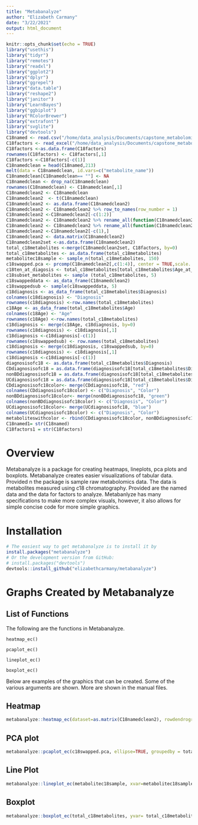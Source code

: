 ```yaml
---
title: "Metabanalyze"
author: "Elizabeth Carmany"
date: "3/22/2021"
output: html_document
---
```


```r
knitr::opts_chunk$set(echo = TRUE)
library("usethis")
library("tidyr")
library("remotes")
library("readxl")
library("ggplot2")
library("dplyr")
library("ggrepel")
library("data.table")
library("reshape2")
library("janitor")
library("LearnBayes")
library("ggbiplot")
library("RColorBrewer")
library("extrafont")
library("svglite")
library("devtools")
C18named <- read.csv("/home/data_analysis/Documents/capstone_metabolomics/raw_data/C18_named.txt", sep="\t")
C18factors <- read_excel("/home/data_analysis/Documents/capstone_metabolomics/raw_data/subbed_c8_factors1.xls")
C18factors <-as.data.frame(C18factors)
rownames(C18factors) <- C18factors[,1]
C18factors <-C18factors[-c(1)]
C18namedclean = head(C18named,213)
melt(data = C18namedclean, id.vars=c("metabolite_name"))
C18namedclean[C18namedclean== ""] <- NA
C18namedclean <- drop_na(C18namedclean)
rownames(C18namedclean) <- C18namedclean[,1]
C18namedclean2 <- C18namedclean
C18namedclean2  <- t(C18namedclean)
C18namedclean2 <- as.data.frame(C18namedclean2)
C18namedclean2 <- C18namedclean2 %>% row_to_names(row_number = 1)
C18namedclean2 <-C18namedclean2[-c(1:2)]
C18namedclean2 <- C18namedclean2 %>% rename_all(function(C18namedclean2) gsub(" ", "_", C18namedclean2))
C18namedclean2 <- C18namedclean2 %>% rename_all(function(C18namedclean2) gsub(":", "_", C18namedclean2))
C18namedclean2 <-C18namedclean2[-c(1),]
C18namedclean2 <- data.matrix(C18namedclean2)
C18namedclean2set <-as.data.frame(C18namedclean2)
total_c18metabolites <-merge(C18namedclean2set, C18factors, by=0)
total_c18metabolites <- as.data.frame(total_c18metabolites)
metabolitec18sample <- sample_n(total_c18metabolites, 150)
c18swapped.pca <- prcomp(C18namedclean2[,c(1:4)], center = TRUE,scale. = TRUE)
c18ten_at_diagosis <- total_c18metabolites[total_c18metabolites$Age_at_diagnosis == '10',]
c18subset_metabolites <- sample (total_c18metabolites, 5)
c18swappeddata <- as_data_frame(C18namedclean2)
c18swappedsub <- sample(c18swappeddata, 5)
c18diagnosis <- as_data_frame(total_c18metabolites$Diagnosis)
colnames(c18diagnosis) <- "Diagnosis"
rownames(c18diagnosis) <-row.names(total_c18metabolites)
c18Age <- as_data_frame(total_c18metabolites$Age)
colnames(c18Age) <- "Age"
rownames(c18Age) <-row.names(total_c18metabolites)
c18diagnosis <- merge(c18Age, c18diagnosis, by=0)
rownames(c18diagnosis) <- c18diagnosis[,1]
c18diagnosis <-c18diagnosis[-c(1)]
rownames(c18swappedsub) <- row.names(total_c18metabolites)
c18diagnosis <- merge(c18diagnosis, c18swappedsub, by=0)
rownames(c18diagnosis) <- c18diagnosis[,1]
c18diagnosis <-c18diagnosis[-c(1)]
diagnosisofc18 <- as.data.frame(total_c18metabolites$Diagnosis)
CDdiagnosisofc18 = as.data.frame(diagnosisofc18[total_c18metabolites$Diagnosis == "CD", ])
nonBDdiagnosisofc18 = as.data.frame(diagnosisofc18[total_c18metabolites$Diagnosis == "nonIBD", ])
UCdiagnosisofc18 = as.data.frame(diagnosisofc18[total_c18metabolites$Diagnosis == "UC", ])
CDdiagnosisofc18color<- merge(CDdiagnosisofc18, "red")
colnames(CDdiagnosisofc18color) <- c("Diagnosis", "Color")
nonBDdiagnosisofc18color<- merge(nonBDdiagnosisofc18, "green")
colnames(nonBDdiagnosisofc18color) <- c("Diagnosis", "Color")
UCdiagnosisofc18color<- merge(UCdiagnosisofc18, "blue")
colnames(UCdiagnosisofc18color) <- c("Diagnosis", "Color")
metaboliteswithcolor <- rbind(CDdiagnosisofc18color, nonBDdiagnosisofc18color,UCdiagnosisofc18color)
C18named1= str(C18named)
C18factors1 = str(C18factors)
```

# Overview

Metabanalyze is a package for creating heatmaps, lineplots, pca plots and boxplots. Metabanalyze creates easier visualizations of tabular data. Provided n the package is sample raw metabolomics data. The data is metabolites measured using c18 chromatography. Provided are the named data and the data for factors to analyze. Metabanlyze has many specifications to make more complex visuals, however, it also allows for simple concise code for more simple graphics.

# Installation

```r
# The easiest way to get metabanalyze is to install it by
install.packages("metabanalyze")
# Or the development version from GitHub:
# install.packages("devtools")
devtools::install_github("elizabethcarmany/metabanalyze")
```

# Graphs Created by Metabanalyze

## List of Functions
The following are the functions in Metabanalyze.

`heatmap_ec()`

`pcaplot_ec()`

`lineplot_ec()`

`boxplot_ec()`

Below are examples of the graphics that can be created. Some of the various arguments are shown. More are shown in the manual files.
 
## Heatmap

```r
metabanalyze::heatmap_ec(dataset=as.matrix(C18namedclean2), rowdendrogram = NA, coldendrogram = NA, ycolor=metaboliteswithcolor$Color, xlabel="Metabolites measured", ylabel= "Samples", title= "C18 metabolites measured monitoring bowels diseases")
```


## PCA plot
```r
metabanalyze::pcaplot_ec(c18swapped.pca, ellipse=TRUE, groupedby = total_c18metabolites$`Abdominal_ pain`, axes=TRUE, xlabel = "", ylabel = "", title ="Metabolites of C18 Separated by Abdominal Pain")
```

## Line Plot
```r
metabanalyze::lineplot_ec(metabolitec18sample, xvar=metabolitec18sample$Age, yvar=metabolitec18sample$myristate, color=metabolitec18sample$sex, legend=TRUE, poslegend = "top", xlabel= "Age", ylabel = "Myristate Metabolite", title = "Myristate Samples Compared  Using Age and Sex")
```
## Boxplot
```r
metabanalyze::boxplot_ec(total_c18metabolites, yvar= total_c18metabolites$hydrocinnamate, fill=total_c18metabolites$Diagnosis, notch=TRUE, widthnotch = .8, legend = TRUE, xlabel = "Diagnosis", ylabel ="Number of Samples Containing Hydrocinnamate", title ="Data Hydrocinnamate Samples Separated by Diagnosis")
```
